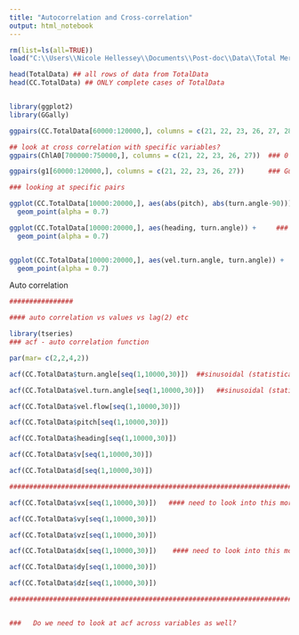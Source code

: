 ```yaml
---
title: "Autocorrelation and Cross-correlation"
output: html_notebook
---
```



```r
rm(list=ls(all=TRUE))
load("C:\\Users\\Nicole Hellessey\\Documents\\Post-doc\\Data\\Total Merged Data File (July 12 2022).Rdata")

head(TotalData) ## all rows of data from TotalData
head(CC.TotalData) ## ONLY complete cases of TotalData


library(ggplot2)
library(GGally)

ggpairs(CC.TotalData[60000:120000,], columns = c(21, 22, 23, 26, 27, 28))

## look at cross correlation with specific variables?
ggpairs(ChlA0[700000:750000,], columns = c(21, 22, 23, 26, 27))  ### 0 chlorophyll data

ggpairs(g1[60000:120000,], columns = c(21, 22, 23, 26, 27))      ### Guano present data

### looking at specific pairs

ggplot(CC.TotalData[10000:20000,], aes(abs(pitch), abs(turn.angle-90))) +   ### weird pattern ??
  geom_point(alpha = 0.7)

ggplot(CC.TotalData[10000:20000,], aes(heading, turn.angle)) +     ### no pattern (good :) )
  geom_point(alpha = 0.7)


ggplot(CC.TotalData[10000:20000,], aes(vel.turn.angle, turn.angle)) +      #### pattern, linear regression??
  geom_point(alpha = 0.7)

```
Auto correlation


```r
################

#### auto correlation vs values vs lag(2) etc

library(tseries)
### acf - auto correlation function

par(mar= c(2,2,4,2))

acf(CC.TotalData$turn.angle[seq(1,10000,30)])  ##sinusoidal (statistical reason for it)

acf(CC.TotalData$vel.turn.angle[seq(1,10000,30)])   ##sinusoidal (statistical reason for it)

acf(CC.TotalData$vel.flow[seq(1,10000,30)])

acf(CC.TotalData$pitch[seq(1,10000,30)])

acf(CC.TotalData$heading[seq(1,10000,30)])

acf(CC.TotalData$v[seq(1,10000,30)])

acf(CC.TotalData$d[seq(1,10000,30)])

####################################################################################################################

acf(CC.TotalData$vx[seq(1,10000,30)])   #### need to look into this more

acf(CC.TotalData$vy[seq(1,10000,30)]) 

acf(CC.TotalData$vz[seq(1,10000,30)]) 

acf(CC.TotalData$dx[seq(1,10000,30)])    #### need to look into this more

acf(CC.TotalData$dy[seq(1,10000,30)]) 

acf(CC.TotalData$dz[seq(1,10000,30)]) 

####################################################################################################################


###   Do we need to look at acf across variables as well?
```



